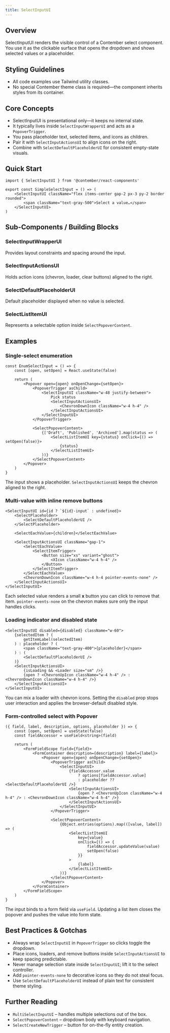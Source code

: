 ```yaml
---
title: SelectInputUI
---
```


<!-- Edited by human: false -->
<!-- Examples count: 6 -->
<!-- Source examples: 0 -->
<!-- Playground examples: 0 -->
<!-- External examples: 6 -->
<!-- Import examples: 5 -->

## Overview
SelectInputUI renders the visible control of a Contember select component.
You use it as the clickable surface that opens the dropdown and shows selected values or a placeholder.

## Styling Guidelines
* All code examples use Tailwind utility classes.
* No special Contember theme class is required—the component inherits styles from its container.

## Core Concepts
* SelectInputUI is presentational only—it keeps no internal state.
* It typically lives inside `SelectInputWrapperUI` and acts as a `PopoverTrigger`.
* You pass placeholder text, selected items, and icons as children.
* Pair it with `SelectInputActionsUI` to align icons on the right.
* Combine with `SelectDefaultPlaceholderUI` for consistent empty-state visuals.

## Quick Start
```tsx
import { SelectInputUI } from '@contember/react-components'

export const SimpleSelectInput = () => (
	<SelectInputUI className="flex items-center gap-2 px-3 py-2 border rounded">
		<span className="text-gray-500">Select a value…</span>
	</SelectInputUI>
)
```

## Sub-Components / Building Blocks
### SelectInputWrapperUI
Provides layout constraints and spacing around the input.

### SelectInputActionsUI
Holds action icons (chevron, loader, clear buttons) aligned to the right.

### SelectDefaultPlaceholderUI
Default placeholder displayed when no value is selected.

### SelectListItemUI
Represents a selectable option inside `SelectPopoverContent`.

## Examples

### Single-select enumeration
```tsx
const EnumSelectInput = () => {
	const [open, setOpen] = React.useState(false)

	return (
		<Popover open={open} onOpenChange={setOpen}>
			<PopoverTrigger asChild>
				<SelectInputUI className="w-48 justify-between">
					Pick status
					<SelectInputActionsUI>
						<ChevronDownIcon className="w-4 h-4" />
					</SelectInputActionsUI>
				</SelectInputUI>
			</PopoverTrigger>

			<SelectPopoverContent>
				{['Draft', 'Published', 'Archived'].map(status => (
					<SelectListItemUI key={status} onClick={() => setOpen(false)}>
						{status}
					</SelectListItemUI>
				))}
			</SelectPopoverContent>
		</Popover>
	)
}
```
The input shows a placeholder.
`SelectInputActionsUI` keeps the chevron aligned to the right.

### Multi-value with inline remove buttons
```tsx
<SelectInputUI id={id ? `${id}-input` : undefined}>
	<SelectPlaceholder>
		<SelectDefaultPlaceholderUI />
	</SelectPlaceholder>

	<SelectEachValue>{children}</SelectEachValue>

	<SelectInputActionsUI className="gap-1">
		<SelectEachValue>
			<SelectItemTrigger>
				<Button size="xs" variant="ghost">
					<XIcon className="w-4 h-4" />
				</Button>
			</SelectItemTrigger>
		</SelectEachValue>
		<ChevronDownIcon className="w-4 h-4 pointer-events-none" />
	</SelectInputActionsUI>
</SelectInputUI>
```
Each selected value renders a small **x** button you can click to remove that item.
`pointer-events-none` on the chevron makes sure only the input handles clicks.

### Loading indicator and disabled state
```tsx
<SelectInputUI disabled={disabled} className="w-60">
	{selectedItem ? (
		getItemLabel(selectedItem)
	) : placeholder ? (
		<span className="text-gray-400">{placeholder}</span>
	) : (
		<SelectDefaultPlaceholderUI />
	)}
	<SelectInputActionsUI>
		{isLoading && <Loader size="sm" />}
		{open ? <ChevronUpIcon className="w-4 h-4" /> : <ChevronDownIcon className="w-4 h-4" />}
	</SelectInputActionsUI>
</SelectInputUI>
```
You can mix a loader with chevron icons.
Setting the `disabled` prop stops user interaction and applies the browser-default disabled style.

### Form-controlled select with Popover
```tsx
({ field, label, description, options, placeholder }) => {
	const [open, setOpen] = useState(false)
	const fieldAccessor = useField<string>(field)

	return (
		<FormFieldScope field={field}>
			<FormContainer description={description} label={label}>
				<Popover open={open} onOpenChange={setOpen}>
					<PopoverTrigger asChild>
						<SelectInputUI>
							{fieldAccessor.value
								? options[fieldAccessor.value]
								: placeholder ?? <SelectDefaultPlaceholderUI />}
							<SelectInputActionsUI>
								{open ? <ChevronUpIcon className="w-4 h-4" /> : <ChevronDownIcon className="w-4 h-4" />}
							</SelectInputActionsUI>
						</SelectInputUI>
					</PopoverTrigger>

					<SelectPopoverContent>
						{Object.entries(options).map(([value, label]) => (
							<SelectListItemUI
								key={value}
								onClick={() => {
									fieldAccessor.updateValue(value)
									setOpen(false)
								}}
							>
								{label}
							</SelectListItemUI>
						))}
					</SelectPopoverContent>
				</Popover>
			</FormContainer>
		</FormFieldScope>
	)
}
```
The input binds to a form field via `useField`.
Updating a list item closes the popover and pushes the value into form state.

## Best Practices & Gotchas
* Always wrap `SelectInputUI` in `PopoverTrigger` so clicks toggle the dropdown.
* Place icons, loaders, and remove buttons inside `SelectInputActionsUI` to keep spacing predictable.
* Never manage selection state inside `SelectInputUI`; lift it to the select controller.
* Add `pointer-events-none` to decorative icons so they do not steal focus.
* Use `SelectDefaultPlaceholderUI` instead of plain text for consistent theme styling.

## Further Reading
* `MultiSelectInputUI` – handles multiple selections out of the box.
* `SelectPopoverContent` – dropdown body with keyboard navigation.
* `SelectCreateNewTrigger` – button for on-the-fly entity creation.

<!-- End of Generated Documentation -->
